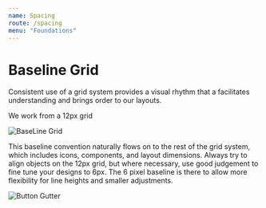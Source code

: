 ```yaml
---
name: Spacing
route: /spacing
menu: "Foundations"
---
```


# Baseline Grid

Consistent use of a grid system provides a visual rhythm that a facilitates understanding and brings order to our layouts.

We work from a 12px grid

![BaseLine Grid](../public/baseline_grid.png)

This baseline convention naturally flows on to the rest of the grid system, which includes icons, components, and layout dimensions. Always try to align objects on the 12px grid, but where necessary, use good judgement to fine tune your designs to 6px. The 6 pixel baseline is there to allow more flexibility for line heights and smaller adjustments.

![Button Gutter](../public/button_gutter.png)
